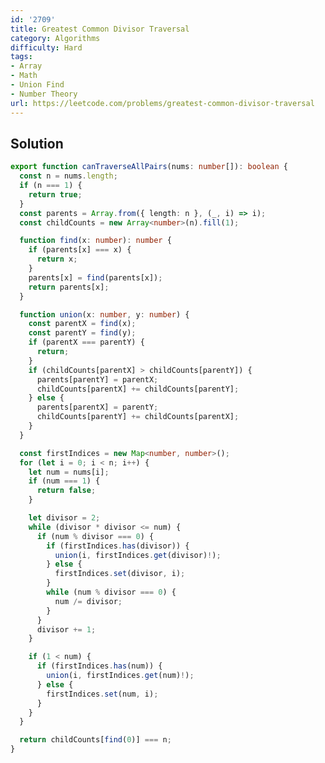 ```yaml
---
id: '2709'
title: Greatest Common Divisor Traversal
category: Algorithms
difficulty: Hard
tags:
- Array
- Math
- Union Find
- Number Theory
url: https://leetcode.com/problems/greatest-common-divisor-traversal
---
```


## Solution

```typescript filename="solution.ts" copy
export function canTraverseAllPairs(nums: number[]): boolean {
  const n = nums.length;
  if (n === 1) {
    return true;
  }
  const parents = Array.from({ length: n }, (_, i) => i);
  const childCounts = new Array<number>(n).fill(1);

  function find(x: number): number {
    if (parents[x] === x) {
      return x;
    }
    parents[x] = find(parents[x]);
    return parents[x];
  }

  function union(x: number, y: number) {
    const parentX = find(x);
    const parentY = find(y);
    if (parentX === parentY) {
      return;
    }
    if (childCounts[parentX] > childCounts[parentY]) {
      parents[parentY] = parentX;
      childCounts[parentX] += childCounts[parentY];
    } else {
      parents[parentX] = parentY;
      childCounts[parentY] += childCounts[parentX];
    }
  }

  const firstIndices = new Map<number, number>();
  for (let i = 0; i < n; i++) {
    let num = nums[i];
    if (num === 1) {
      return false;
    }

    let divisor = 2;
    while (divisor * divisor <= num) {
      if (num % divisor === 0) {
        if (firstIndices.has(divisor)) {
          union(i, firstIndices.get(divisor)!);
        } else {
          firstIndices.set(divisor, i);
        }
        while (num % divisor === 0) {
          num /= divisor;
        }
      }
      divisor += 1;
    }

    if (1 < num) {
      if (firstIndices.has(num)) {
        union(i, firstIndices.get(num)!);
      } else {
        firstIndices.set(num, i);
      }
    }
  }

  return childCounts[find(0)] === n;
}
```

